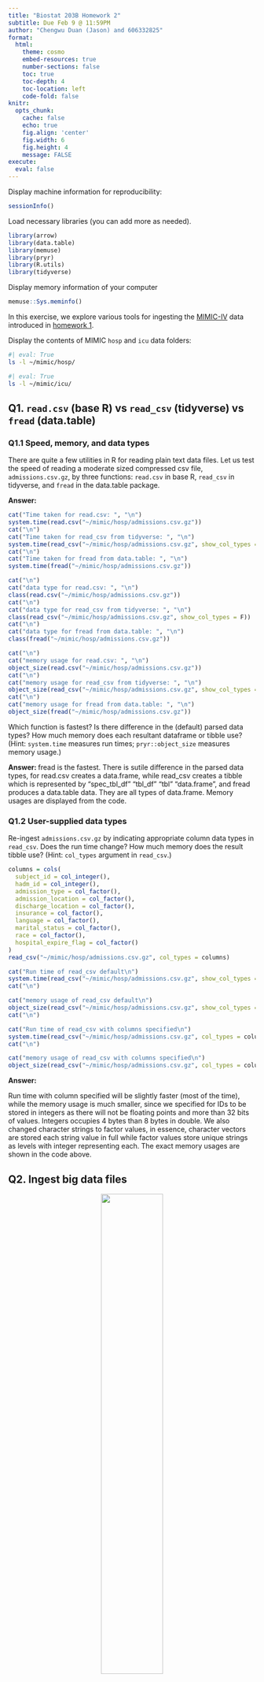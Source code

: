 ```yaml
---
title: "Biostat 203B Homework 2"
subtitle: Due Feb 9 @ 11:59PM
author: "Chengwu Duan (Jason) and 606332825"
format:
  html:
    theme: cosmo
    embed-resources: true
    number-sections: false
    toc: true
    toc-depth: 4
    toc-location: left
    code-fold: false
knitr:
  opts_chunk: 
    cache: false    
    echo: true
    fig.align: 'center'
    fig.width: 6
    fig.height: 4
    message: FALSE
execute:
  eval: false    
---
```


Display machine information for reproducibility:
```r
sessionInfo()
```

Load necessary libraries (you can add more as needed).
```r
library(arrow)
library(data.table)
library(memuse)
library(pryr)
library(R.utils)
library(tidyverse)
```

Display memory information of your computer
```r
memuse::Sys.meminfo()
```

In this exercise, we explore various tools for ingesting the [MIMIC-IV](https://mimic.mit.edu/docs/iv/) data introduced in [homework 1](https://ucla-biostat-203b.github.io/2024winter/hw/hw1/hw1.html).

Display the contents of MIMIC `hosp` and `icu` data folders:

```bash
#| eval: True
ls -l ~/mimic/hosp/
```

```bash
#| eval: True
ls -l ~/mimic/icu/
```

## Q1. `read.csv` (base R) vs `read_csv` (tidyverse) vs `fread` (data.table)

### Q1.1 Speed, memory, and data types

There are quite a few utilities in R for reading plain text data files. Let us test the speed of reading a moderate sized compressed csv file, `admissions.csv.gz`, by three functions: `read.csv` in base R, `read_csv` in tidyverse, and `fread` in the data.table package.

**Answer: **

```r
cat("Time taken for read.csv: ", "\n")
system.time(read.csv("~/mimic/hosp/admissions.csv.gz"))
cat("\n")
cat("Time taken for read_csv from tidyverse: ", "\n")
system.time(read_csv("~/mimic/hosp/admissions.csv.gz", show_col_types = F))
cat("\n")
cat("Time taken for fread from data.table: ", "\n")
system.time(fread("~/mimic/hosp/admissions.csv.gz"))

cat("\n")
cat("data type for read.csv: ", "\n")
class(read.csv("~/mimic/hosp/admissions.csv.gz"))
cat("\n")
cat("data type for read_csv from tidyverse: ", "\n")
class(read_csv("~/mimic/hosp/admissions.csv.gz", show_col_types = F))
cat("\n")
cat("data type for fread from data.table: ", "\n")
class(fread("~/mimic/hosp/admissions.csv.gz"))

cat("\n")
cat("memory usage for read.csv: ", "\n")
object_size(read.csv("~/mimic/hosp/admissions.csv.gz"))
cat("\n")
cat("memory usage for read_csv from tidyverse: ", "\n")
object_size(read_csv("~/mimic/hosp/admissions.csv.gz", show_col_types = F))
cat("\n")
cat("memory usage for fread from data.table: ", "\n")
object_size(fread("~/mimic/hosp/admissions.csv.gz"))
```

Which function is fastest? Is there difference in the (default) parsed data types? How much memory does each resultant dataframe or tibble use? (Hint: `system.time` measures run times; `pryr::object_size` measures memory usage.) 

**Answer: ** fread is the fastest. There is sutile difference in the parsed data types, for read.csv creates a data.frame, while read_csv creates a tibble which is represented by "spec_tbl_df" "tbl_df" "tbl" "data.frame", and fread produces a data.table data. They are all types of data.frame. Memory usages are displayed from the code.

### Q1.2 User-supplied data types

Re-ingest `admissions.csv.gz` by indicating appropriate column data types in `read_csv`. Does the run time change? How much memory does the result tibble use? (Hint: `col_types` argument in `read_csv`.)

```r
columns = cols(
  subject_id = col_integer(),
  hadm_id = col_integer(),
  admission_type = col_factor(),
  admission_location = col_factor(),
  discharge_location = col_factor(),
  insurance = col_factor(),
  language = col_factor(),
  marital_status = col_factor(),
  race = col_factor(),
  hospital_expire_flag = col_factor()
)
read_csv("~/mimic/hosp/admissions.csv.gz", col_types = columns)

cat("Run time of read_csv default\n")
system.time(read_csv("~/mimic/hosp/admissions.csv.gz", show_col_types = F))
cat("\n")

cat("memory usage of read_csv default\n")
object_size(read_csv("~/mimic/hosp/admissions.csv.gz", show_col_types = F))
cat("\n")

cat("Run time of read_csv with columns specified\n")
system.time(read_csv("~/mimic/hosp/admissions.csv.gz", col_types = columns, show_col_types = F))
cat("\n")

cat("memory usage of read_csv with columns specified\n")
object_size(read_csv("~/mimic/hosp/admissions.csv.gz", col_types = columns, show_col_types = F))
```
**Answer: ** 

Run time with column specified will be slightly faster (most of the time), while the memory usage is much smaller, since we specified for IDs to be stored in integers as there will not be floating points and more than 32 bits of values. Integers occupies 4 bytes than 8 bytes in double. We also changed character strings to factor values, in essence, character vectors are stored each string value in full while factor values store unique strings as levels with integer representing each. The exact memory usages are shown in the code above.

## Q2. Ingest big data files

<p align="center">
  <img src="./bigfile.png" width="50%">
</p>

Let us focus on a bigger file, `labevents.csv.gz`, which is about 125x bigger than `admissions.csv.gz`.
```bash
ls -l ~/mimic/hosp/labevents.csv.gz
```
Display the first 10 lines of this file.
```bash
zcat < ~/mimic/hosp/labevents.csv.gz | head -10
```

### Q2.1 Ingest `labevents.csv.gz` by `read_csv`

<p align="center">
  <img src="./readr_logo.png" width="20%">
</p>

Try to ingest `labevents.csv.gz` using `read_csv`. What happens? If it takes more than 5 minutes on your computer, then abort the program and report your findings. 

```r
system.time(read_csv("~/mimic/hosp/labevents.csv.gz"))
```

**Answer: ** The program takes a long time to run and my machine was unable to run it.

### Q2.2 Ingest selected columns of `labevents.csv.gz` by `read_csv`

Try to ingest only columns `subject_id`, `itemid`, `charttime`, and `valuenum` in `labevents.csv.gz` using `read_csv`.  Does this solve the ingestion issue? (Hint: `col_select` argument in `read_csv`.)

```r
system.time(read_csv("~/mimic/hosp/labevents.csv.gz", 
                     col_select = c(subject_id, itemid, charttime, valuenum)))
```

### Q2.3 Ingest subset of `labevents.csv.gz`

<p align="center">
  <img src="./linux_logo.png" width="20%">
</p>

Our first strategy to handle this big data file is to make a subset of the `labevents` data.  Read the [MIMIC documentation](https://mimic.mit.edu/docs/iv/modules/hosp/labevents/) for the content in data file `labevents.csv`.

In later exercises, we will only be interested in the following lab items: creatinine (50912), potassium (50971), sodium (50983), chloride (50902), bicarbonate (50882), hematocrit (51221), white blood cell count (51301), and glucose (50931) and the following columns: `subject_id`, `itemid`, `charttime`, `valuenum`. Write a Bash command to extract these columns and rows from `labevents.csv.gz` and save the result to a new file `labevents_filtered.csv.gz` in the current working directory. (Hint: use `zcat <` to pipe the output of `labevents.csv.gz` to `awk` and then to `gzip` to compress the output. To save render time, put `#| eval: false` at the beginning of this code chunk.)

```bash
#| eval: false
zcat < ~/mimic/hosp/labevents.csv.gz | awk -F, 'BEGIN {OFS=","} NR=1 \
|| $2=="50912" || $2=="50971" || $2=="50983" || $2=="50902" || $2=="50882" \
|| $2=="51221" || $2=="51301" || $2=="50931" {print $1, $2, $3, $4}' \
| gzip > labevents_filtered.csv.gz
```

Display the first 10 lines of the new file `labevents_filtered.csv.gz`. How many lines are in this new file? How long does it take `read_csv` to ingest `labevents_filtered.csv.gz`?

**Answer: ** The answers are displayed in code.

```bash
#| eval: true
echo "First 10 lines of the file:"
zcat < labevents_filtered.csv.gz | head -n 10

echo "Number of lines in the new file:"
zcat < labevents_filtered.csv.gz | wc -l
```

```r
cat("Run time for to ingest labevents_filtered.csv.gz\n")
system.time(read_csv("labevents_filtered.csv.gz", show_col_types = F))
```

### Q2.4 Ingest `labevents.csv` by Apache Arrow

<p align="center">
  <img src="./arrow_logo.png" width="30%">
</p>

Our second strategy is to use [Apache Arrow](https://arrow.apache.org/) for larger-than-memory data analytics. Unfortunately Arrow does not work with gz files directly. First decompress `labevents.csv.gz` to `labevents.csv` and put it in the current working directory. To save render time, put `#| eval: false` at the beginning of this code chunk.

Then use [`arrow::open_dataset`](https://arrow.apache.org/docs/r/reference/open_dataset.html) to ingest `labevents.csv`, select columns, and filter `itemid` as in Q2.3. How long does the ingest+select+filter process take? Display the number of rows and the first 10 rows of the result tibble, and make sure they match those in Q2.3. (Hint: use `dplyr` verbs for selecting columns and filtering rows.)

Write a few sentences to explain what is Apache Arrow. Imagine you want to explain it to a layman in an elevator. 

### Q2.5 Compress `labevents.csv` to Parquet format and ingest/select/filter

<p align="center">
  <img src="./parquet_logo.png" width="30%">
</p>

Re-write the csv file `labevents.csv` in the binary Parquet format (Hint: [`arrow::write_dataset`](https://arrow.apache.org/docs/r/reference/write_dataset.html).) How large is the Parquet file(s)? How long does the ingest+select+filter process of the Parquet file(s) take? Display the number of rows and the first 10 rows of the result tibble and make sure they match those in Q2.3. (Hint: use `dplyr` verbs for selecting columns and filtering rows.)

Write a few sentences to explain what is the Parquet format. Imagine you want to explain it to a layman in an elevator.

### Q2.6 DuckDB

<p align="center">
  <img src="./duckdb_logo.png" width="20%">
</p>

Ingest the Parquet file, convert it to a DuckDB table by [`arrow::to_duckdb`](https://arrow.apache.org/docs/r/reference/to_duckdb.html), select columns, and filter rows as in Q2.5. How long does the ingest+convert+select+filter process take? Display the number of rows and the first 10 rows of the result tibble and make sure they match those in Q2.3. (Hint: use `dplyr` verbs for selecting columns and filtering rows.)

Write a few sentences to explain what is DuckDB. Imagine you want to explain it to a layman in an elevator.

## Q3. Ingest and filter `chartevents.csv.gz`

[`chartevents.csv.gz`](https://mimic.mit.edu/docs/iv/modules/icu/chartevents/) contains all the charted data available for a patient. During their ICU stay, the primary repository of a patient’s information is their electronic chart. The `itemid` variable indicates a single measurement type in the database. The `value` variable is the value measured for `itemid`. The first 10 lines of `chartevents.csv.gz` are
```bash
zcat < ~/mimic/icu/chartevents.csv.gz | head -10
```
[`d_items.csv.gz`](https://mimic.mit.edu/docs/iv/modules/icu/d_items/) is the dictionary for the `itemid` in `chartevents.csv.gz`.
```bash
zcat < ~/mimic/icu/d_items.csv.gz | head -10
```
In later exercises, we are interested in the vitals for ICU patients: heart rate (220045), mean non-invasive blood pressure (220181), systolic non-invasive blood pressure (220179), body temperature in Fahrenheit (223761), and respiratory rate (220210). Retrieve a subset of `chartevents.csv.gz` only containing these items, using the favorite method you learnt in Q2. 

Document the steps and show code. Display the number of rows and the first 10 rows of the result tibble.

